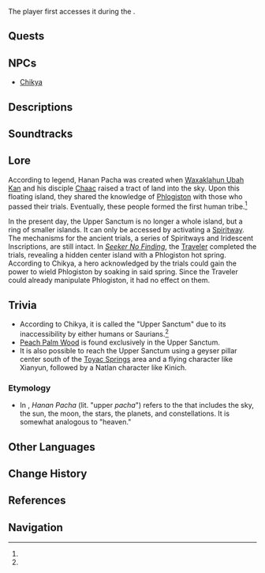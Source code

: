 {{Location Infobox
|image        = The Upper Sanctum.png
|type         = Point of Interest
|map_level    = The Upper Sanctum
|region       = Natlan
|area         = Toyac Springs
|subarea      = Ameyalco Waters
}}
{{Location Intro|description=<p>{{If Self|The Upper Sanctum|It|The Upper Sanctum}}, also known as '''Hanan Pacha''', is a group of floating islands that are said to be held together by [[Phlogiston]].<ref name="Seeker">{{Ref/Quest|Seeker No Finding}}</ref><ref name="Tracer">{{Ref/Quest|Tracer No Tracing}}</ref> According to ancient legends, it was created by [[Waxaklahun Ubah Kan]] as a site to share the knowledge of Phlogiston with humanity.<ref name="RHP">{{Ref/Book|Records of Hanan Pacha}}</ref></p>}}

The player first accesses it during the {{Quest|Tale of Dreams Plucked From Fire}}.

==Quests==
{{Quests by Category List|The Upper Sanctum Quests|heo=1}}

==NPCs==
* [[Chikya]]
<!--
==Interactables==
-->
==Descriptions==
{{Description/Viewpoint|Plane of Pure Desolation}}

==Soundtracks==
{{Soundtracks by Category Table|type=location}}

==Lore==
According to legend, Hanan Pacha was created when [[Waxaklahun Ubah Kan]] and his disciple [[Chaac]] raised a tract of land into the sky. Upon this floating island, they shared the knowledge of [[Phlogiston]] with those who passed their trials. Eventually, these people formed the first human tribe.<ref name="RHP" />

In the present day, the Upper Sanctum is no longer a whole island, but a ring of smaller islands. It can only be accessed by activating a [[Spiritway]]. The mechanisms for the ancient trials, a series of Spiritways and Iridescent Inscriptions, are still intact. In ''[[Seeker No Finding]]'', the [[Traveler]] completed the trials, revealing a hidden center island with a Phlogiston hot spring. According to Chikya, a hero acknowledged by the trials could gain the power to wield Phlogiston by soaking in said spring. Since the Traveler could already manipulate Phlogiston, it had no effect on them.

==Trivia==
* According to Chikya, it is called the "Upper Sanctum" due to its inaccessibility by either humans or Saurians.<ref name="Tracer"/>
* [[Peach Palm Wood]] is found exclusively in the Upper Sanctum.
* It is also possible to reach the Upper Sanctum using a geyser pillar center south of the [[Toyac Springs]] area and a flying character like Xianyun, followed by a Natlan character like Kinich.
===Etymology===
* In {{W|Inca mythology}}, ''Hanan Pacha'' (lit. "upper ''pacha''") refers to the {{W|Pacha (Inca mythology)|realm}} that includes the sky, the sun, the moon, the stars, the planets, and constellations. It is somewhat analogous to "heaven."

<!--
==Gallery==
<gallery>

</gallery>

==Video Guides==
{{EVT
|video   = 
|caption = 
}}
-->
==Other Languages==
{{Other Languages
|en       = The Upper Sanctum
|zhs      = 浮土静界
|zhs_rm   = Fú Tǔ Jìng Jiè
|zht      = 浮土靜界
|zht_rm   = Fú Tǔ Jìng Jiè
|zh_tl    = Floating Dust Tranquil Realm
|ja       = 静寂の浮遊島
|ja_rm    = Seijaku no Fuyuutou{{Assumed}}
|ja_tl    = Silent Floating Islands
|ko       = 부유 정토계
|ko_tl    = 
|es       = Mundo Superior
|es_tl    = Upper World
|fr       = Sanctuaire supérieur
|fr_tl    = Upper Sanctuary
|ru       = Верхние миры
|ru_tl    = The Upper Worlds
|th       = The Upper Sanctum
|vi       = Thánh Địa Nổi
|vi_tl    = 
|de       = Oberreich
|de_tl    = Upper Realm
|id       = The Upper Sanctum
|pt       = Reino Superior
|pt_tl    = 
|tr       = Gökteki Sığınak
|tr_tl    = 
|it       = Il Sanctum superiore
|it_tl    = 
}}

==Change History==
{{Change History|5.0}}

==References==
{{Reflist}}

==Navigation==
{{PoI Navbox|Natlan}}